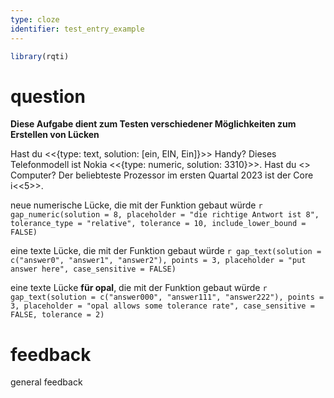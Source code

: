 ---
type: cloze
identifier: test_entry_example
---

```{r setup, echo=FALSE, warning=FALSE}
library(rqti)
```
# question
**Diese Aufgabe dient zum Testen verschiedener Möglichkeiten zum Erstellen von Lücken**

Hast du <<{type: text, solution: [ein, EIN, Ein]}>> Handy? Dieses Telefonmodell ist Nokia <<{type: numeric, solution: 3310}>>. Hast du <<ein>> Computer? Der beliebteste Prozessor im ersten Quartal 2023 ist der Core i<<5>>.

neue numerische Lücke, die mit der Funktion gebaut würde `r gap_numeric(solution = 8, placeholder = "die richtige Antwort ist 8", tolerance_type = "relative", tolerance = 10, include_lower_bound = FALSE)`


eine texte Lücke, die mit der Funktion gebaut würde `r gap_text(solution = c("answer0", "answer1", "answer2"), points = 3, placeholder = "put answer here", case_sensitive = FALSE)`


eine texte Lücke **für opal**, die mit der Funktion gebaut würde `r gap_text(solution = c("answer000", "answer111", "answer222"), points = 3, placeholder = "opal allows some tolerance rate", case_sensitive = FALSE, tolerance = 2)`

# feedback
general feedback
